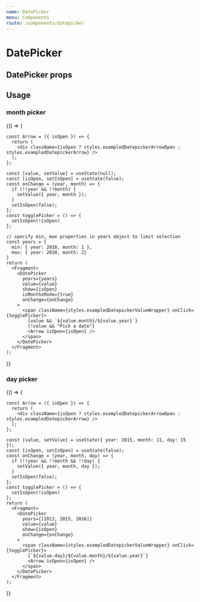 ```yaml
---
name: DatePicker
menu: Components
route: /components/datepicker
---
```



# DatePicker

## DatePicker props
<Props of={DatePicker} />

## Usage

### month picker

<Playground>
  {() => {

    const Arrow = ({ isOpen }) => {
      return (
        <div className={isOpen ? styles.exampledDatepickerArrowOpen : styles.exampledDatepickerArrow} />
      );
    };

    const [value, setValue] = useState(null);
    const [isOpen, setIsOpen] = useState(false);
    const onChange = (year, month) => {
      if (!!year && !!month) {
        setValue({ year, month });
      }
      setIsOpen(false);
    };
    const togglePicker = () => {
      setIsOpen(!isOpen)
    };

    // specify min, max properties in years object to limit selection
    const years = {
      min: { year: 2018, month: 1 },
      max: { year: 2020, month: 2}
    }
    return (
      <Fragment>
      	<DatePicker
          years={years} 
          value={value}
          show={isOpen}
          isMonthsMode={true}
          onChange={onChange}
        >
          <span className={styles.exampledDatepickerValueWrapper} onClick={togglePicker}>
            {value && `${value.month}/${value.year}`}
            {!value && "Pick a date"}
            <Arrow isOpen={isOpen} />
          </span>
        </DatePicker>
      </Fragment>
    );
  }}
</Playground>

### day picker

<Playground>
  {() => {

    const Arrow = ({ isOpen }) => {
      return (
        <div className={isOpen ? styles.exampledDatepickerArrowOpen : styles.exampledDatepickerArrow} />
      );
    };

    const [value, setValue] = useState({ year: 2015, month: 11, day: 15 });
    const [isOpen, setIsOpen] = useState(false);
    const onChange = (year, month, day) => {
      if (!!year && !!month && !!day) {
        setValue({ year, month, day });
      }
      setIsOpen(false);
    };
    const togglePicker = () => {
      setIsOpen(!isOpen)
    };
    return (
      <Fragment>
      	<DatePicker
          years={[2013, 2015, 2016]} 
          value={value}
          show={isOpen}
          onChange={onChange}
        >
          <span className={styles.exampledDatepickerValueWrapper} onClick={togglePicker}>
            {`${value.day}/${value.month}/${value.year}`}
            <Arrow isOpen={isOpen} />
          </span>
        </DatePicker>
      </Fragment>
    );
  }}
</Playground>

